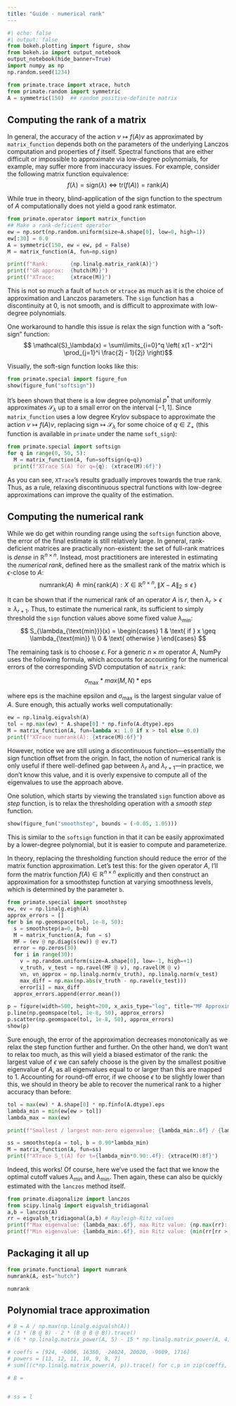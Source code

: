 ```yaml
---
title: "Guide - numerical rank"
---
```


```python
#| echo: false
#| output: false
from bokeh.plotting import figure, show
from bokeh.io import output_notebook
output_notebook(hide_banner=True)
import numpy as np
np.random.seed(1234)
```

```python
from primate.trace import xtrace, hutch
from primate.random import symmetric
A = symmetric(150)  ## random positive-definite matrix 
```

## Computing the rank of a matrix

In general, the accuracy of the action $v \mapsto f(A)v$ as approximated by `matrix_function` depends both on the parameters of the underlying Lanczos computation and properties of $f$ itself. Spectral functions that are either difficult or impossible to approximate via low-degree polynomials, for example, may suffer more from inaccuracy issues. For example, consider the following matrix function equivalence:
$$ f(\lambda) = \mathrm{sign}(\lambda) \Leftrightarrow \mathrm{tr}(f(A)) = \mathrm{rank}(A)$$

While true in theory, blind-application of the $\mathrm{sign}$ function to the spectrum of $A$ computationally does not yield a good rank estimator. 

```python
from primate.operator import matrix_function
## Make a rank-deficient operator
ew = np.sort(np.random.uniform(size=A.shape[0], low=0, high=1))
ew[:30] = 0.0
A = symmetric(150, ew = ew, pd = False)
M = matrix_function(A, fun=np.sign)

print(f"Rank:       {np.linalg.matrix_rank(A)}")
print(f"GR approx:  {hutch(M)}")
print(f"XTrace:     {xtrace(M)}")
```

This is not so much a fault of `hutch` or `xtrace` as much as it is the choice of approximation and Lanczos parameters. The `sign` function has a discontinuity at 0, is not smooth, and is difficult to approximate with low-degree polynomials.

One workaround to handle this issue is relax the sign function with a "soft-sign" function: 
$$ \mathcal{S}_\lambda(x) = \sum\limits_{i=0}^q \left( x(1 - x^2)^i \prod_{j=1}^i \frac{2j - 1}{2j} \right)$$

Visually, the soft-sign function looks like this: 
```python
from primate.special import figure_fun
show(figure_fun("softsign"))
```

It's been shown that there is a low degree polynomial $p^\ast$ that uniformly approximates $\mathcal{S}_\lambda$ up to a small error on the interval $[-1,1]$. Since `matrix_function` uses a low degree Krylov subspace to approximate the action $v \mapsto f(A)v$, replacing $\mathrm{sign} \mapsto \mathcal{S}_{\lambda}$ for some choice of $q \in \mathbb{Z}_+$ (this function is available in `primate` under the name `soft_sign`):

```python
from primate.special import softsign
for q in range(0, 50, 5):
  M = matrix_function(A, fun=softsign(q=q))
  print(f"XTrace S(A) for q={q}: {xtrace(M):6f}")
```

As you can see, `XTrace`'s results gradually improves towards the true rank. Thus, as a rule, relaxing discontinuous spectral functions with low-degree approximations can improve the quality of the estimation. 

## Computing the numerical rank

While we do get within rounding range using the `softsign` function above, the error of the final estimate is still relatively large. In general, rank-deficient matrices are practically non-existent: the set of full-rank matrices is _dense_ in $\mathbb{R}^{n \times n}$. Instead, most practitioners are interested in estimating the _numerical rank_, defined here as the smallest rank of the matrix which is $\epsilon$-close to $A$: 
$$\mathrm{numrank}(A) \triangleq \mathrm{min} \{ \, \mathrm{rank}(A) : X \in \mathbb{R}^{n \times n}, \lVert X - A \rVert_2 \leq \epsilon \, \}$$

It can be shown that if the numerical rank of an operator $A$ is $r$, then $\lambda_{r} > \epsilon \geq \lambda_{r + 1}$. Thus, to estimate the numerical rank, its sufficient to simply threshold the `sign` function values above some fixed value $\lambda_{\text{min}}$:
$$ S_{\lambda_{\text{min}}}(x) = 
\begin{cases} 
1 & \text{ if } x \geq \lambda_{\text{min}} \\
0 & \text{ otherwise }
\end{cases}
$$

The remaining task is to choose $\epsilon$. For a generic $n \times m$ operator $A$, NumPy uses the following formula, which accounts for accounting for the numerical errors of the corresponding SVD computation of `matrix_rank`: 

$$ \sigma_{\text{max}} * max(M, N) * \mathrm{eps} $$

where $\mathrm{eps}$ is the machine epsilon and $\sigma_{\text{max}}$ is the largest singular value of $A$. Sure enough, this actually works well computationally: 

```python
ew = np.linalg.eigvalsh(A)
tol = np.max(ew) * A.shape[0] * np.finfo(A.dtype).eps
M = matrix_function(A, fun=lambda x: 1.0 if x > tol else 0.0)
print(f"XTrace numrank(A): {xtrace(M):6f}")
```

However, notice we are still using a discontinuous function---essentially the sign function offset from the origin. In fact, the notion of numerical rank is only useful if there well-defined gap between $\lambda_r$ and $\lambda_{r + 1}$---in practice, we don't know this value, and it is overly expensive to compute all of the eigenvalues to use the approach above. 

One solution, which starts by viewing the translated `sign` function above as _step_ function, is to relax the thresholding operation with a _smooth step_ function.

```python
show(figure_fun("smoothstep", bounds = (-0.05, 1.05)))
```

This is similar to the `softsign` function in that it can be easily approximated by a lower-degree polynomial, but it is easier to compute and parameterize. 

In theory, replacing the thresholding function should reduce the error of the matrix function approximation. Let's test this: for the given operator $A$, I'll form the matrix function $f(A) \in \mathbb{R}^{n \times n}$ explicitly and then construct an approximation for a smoothstep function at varying smoothness levels, which is determined by the parameter `b`. 

```python
from primate.special import smoothstep
ew, ev = np.linalg.eigh(A)
approx_errors = []
for b in np.geomspace(tol, 1e-8, 50):
  s = smoothstep(a=0, b=b)
  M = matrix_function(A, fun = s)
  MF = (ev @ np.diag(s(ew)) @ ev.T)
  error = np.zeros(30)
  for i in range(30):
    v = np.random.uniform(size=A.shape[0], low=-1, high=+1)
    v_truth, v_test = np.ravel(MF @ v), np.ravel(M @ v)
    vn, vn_approx = np.linalg.norm(v_truth), np.linalg.norm(v_test)
    max_diff = np.max(np.abs(v_truth - np.ravel(v_test)))
    error[i] = max_diff
  approx_errors.append(error.mean())

p = figure(width=500, height=200, x_axis_type="log", title="MF Approximation error")
p.line(np.geomspace(tol, 1e-8, 50), approx_errors)
p.scatter(np.geomspace(tol, 1e-8, 50), approx_errors)
show(p)
```

Sure enough, the error of the approximation decreases monotonically as we relax the step function further and further. On the other hand, we don't want to relax too much, as this will yield a biased estimator of the rank: the largest value of $\epsilon$ we can safely choose is the given by the smallest positive eigenvalue of $A$, as all eigenvalues equal to or larger than this are mapped to $1$. Accounting for round-off error, if we choose $\epsilon$ to be slightly lower than this, we should in theory be able to recover the numerical rank to a higher accuracy than before: 

```python
tol = max(ew) * A.shape[0] * np.finfo(A.dtype).eps
lambda_min = min(ew[ew > tol])
lambda_max = max(ew)

print(f"Smallest / largest non-zero eigenvalue: {lambda_min:.6f} / {lambda_max:.6f}")

ss = smoothstep(a = tol, b = 0.90*lambda_min)
M = matrix_function(A, fun=ss)
print(f"XTrace S_t(A) for t={lambda_min*0.90:.4f}: {xtrace(M):8f}")
```

Indeed, this works! Of course, here we've used the fact that we know the optimal cutoff values $\lambda_{\mathrm{min}}$ and $\lambda_{\mathrm{min}}$. Then again, these can also be quickly estimated with the `lanczos` method itself. 

```python
from primate.diagonalize import lanczos
from scipy.linalg import eigvalsh_tridiagonal
a,b = lanczos(A)
rr = eigvalsh_tridiagonal(a,b) # Rayleigh-Ritz values
print(f"Max eigenvalue: {lambda_max:.6f}, max Ritz value: {np.max(rr):.6f}, Error: {abs(np.max(rr) - lambda_max):.6f}")
print(f"Min eigenvalue: {lambda_min:.6f}, min Ritz value: {min(rr[rr > tol]):.6f}, Error: {abs(min(rr[rr > tol]) - lambda_min):.6f}")
```

## Packaging it all up 

```python
from primate.functional import numrank
numrank(A, est="hutch")
```

`numrank` 
<!-- Rather than designing your own  does. `primate` contains a variety of  -->

## Polynomial trace approximation 

```python

# B = A / np.max(np.linalg.eigvalsh(A))
# (3 * (B @ B) - 2 * (B @ B @ B)).trace()
# (6 * np.linalg.matrix_power(A, 5) - 15 * np.linalg.matrix_power(A, 4) + 10 * np.linalg.matrix_power(A, 3)).trace()

# coeffs = [924, -6006, 16380, -24024, 20020, -9009, 1716]
# powers = [13, 12, 11, 10, 9, 8, 7]
# sum([(c*np.linalg.matrix_power(A, p)).trace() for c,p in zip(coeffs, powers)])

# B = 


# ss = l

```


<!-- ```{python}
ew, ev = np.linalg.eigh(A)
approx_errors = []
pts = np.geomspace(0.10*np.min(ew[ ew > tol]), np.max(ew) / 2, 50)
for b in pts:
  s = smoothstep(a=0, b=b)
  M = matrix_function(A, fun = s)
  MF = (ev @ np.diag(s(ew)) @ ev.T)
  error = np.zeros(30)
  for i in range(30):
    v = np.random.uniform(size=A.shape[0], low=-1, high=+1)
    v_truth, v_test = np.ravel(MF @ v), np.ravel(M @ v)
    vn, vn_approx = np.linalg.norm(v_truth), np.linalg.norm(v_test)
    max_diff = np.max(np.abs(v_truth - np.ravel(v_test)))
    error[i] = max_diff
  approx_errors.append(error.mean())

p = figure(width=500, height=200, x_axis_type="log", title="MF Approximation error")
p.line(pts, approx_errors)
p.scatter(pts, approx_errors)
show(p)
``` -->

<!-- If the type of operator `A` is known to typically have a large [spectral gap](https://en.wikipedia.org/wiki/Spectral_gap), the interval range in which we can choose $\epsilon$ and expect to recover the rank is . -->
 <!-- Since the trace estimators all stochastic to some degree, we set the cutoff to slightly less than this value:  -->
<!-- # from primate.special import smoothstep
# from primate.operator import matrix_function
# v = np.random.uniform(size=A.shape[0], low=-1, high=+1)
# ew, ev = np.linalg.eigh(A)
  # print(f"f(A)v norm:  {vn:.6f}")
  # print(f"Approx norm: {vn_approx:.6f}")
  # print(f"Max diff:    {np.max(np.abs(v_truth - np.ravel(v_test))):.6e}")
  # print(f"cosine sim:  {np.dot(v_test, v_truth) / (vn * vn_approx):6e}") -->

